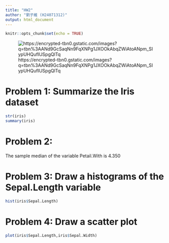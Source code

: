 ```yaml
---
title: "HW2"
author: "劉子維 (H24071312)"
output: html_document
---
```


```r
knitr::opts_chunk$set(echo = TRUE)
```
![https://encrypted-tbn0.gstatic.com/images?q=tbn%3AANd9GcSaqNn9FqXNPg1JXOOkAbqZWiAtoANpm_SIypUHQufIUSpgQlTq](https://encrypted-tbn0.gstatic.com/images?q=tbn%3AANd9GcSaqNn9FqXNPg1JXOOkAbqZWiAtoANpm_SIypUHQufIUSpgQlTq)

# Problem 1: Summarize the Iris dataset 

```r
str(iris)
summary(iris)
```

# Problem 2:

The sample median of the variable Petail.With is 
4.350



# Problem 3: Draw a histograms of the Sepal.Length variable
```r
hist(iris$Sepal.Length)
```


# Problem 4: Draw a scatter plot 
```r
plot(iris$Sepal.Length,iris$Sepal.Width)
```
